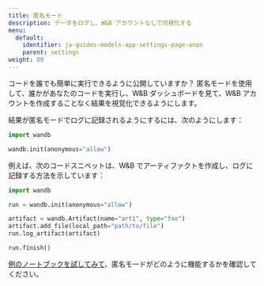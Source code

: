 ---
title: 匿名モード
description: データをログし、W&B アカウントなしで可視化する
menu:
  default:
    identifier: ja-guides-models-app-settings-page-anon
    parent: settings
weight: 80
---

コードを誰でも簡単に実行できるように公開していますか？ 匿名モードを使用して、誰かがあなたのコードを実行し、W&B ダッシュボードを見て、W&B アカウントを作成することなく結果を視覚化できるようにします。

結果が匿名モードでログに記録されるようにするには、次のようにします：

```python
import wandb

wandb.init(anonymous="allow")
```

例えば、次のコードスニペットは、W&B でアーティファクトを作成し、ログに記録する方法を示しています：

```python
import wandb

run = wandb.init(anonymous="allow")

artifact = wandb.Artifact(name="art1", type="foo")
artifact.add_file(local_path="path/to/file")
run.log_artifact(artifact)

run.finish()
```

[例のノートブックを試してみて](https://colab.research.google.com/drive/1nQ3n8GD6pO-ySdLlQXgbz4wA3yXoSI7i)、匿名モードがどのように機能するかを確認してください。